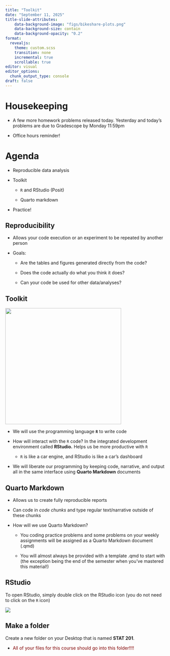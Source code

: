 ```yaml
---
title: "Toolkit"
date: "September 11, 2025"
title-slide-attributes:
    data-background-image: "figs/bikeshare-plots.png"
    data-background-size: contain
    data-background-opacity: "0.2"
format: 
  revealjs:
    theme: custom.scss
    transition: none
    incremental: true
    scrollable: true
editor: visual
editor_options: 
  chunk_output_type: console
draft: false
---
```


# Housekeeping

-   A few more homework problems released today. Yesterday and today's problems are due to Gradescope by Monday 11:59pm

-   Office hours reminder!

# Agenda

-   Reproducible data analysis

-   Toolkit

    -   `R` and RStudio (Posit)

    -   Quarto markdown

-   Practice!

## Reproducibility

-   Allows your code execution or an experiment to be repeated by another person

-   Goals:

    -   Are the tables and figures generated directly from the code?

    -   Does the code actually do what you think it does?

    -   Can your code be used for other data/analyses?

## Toolkit

![](figs/02-toolkit.png){width="365"}

-   We will use the programming language **`R`** to write code

-   How will interact with the `R` code? In the integrated development environment called **RStudio.** Helps us be more productive with `R`

    -   `R` is like a car engine, and RStudio is like a car's dashboard

-   We will liberate our programming by keeping code, narrative, and output all in the same interface using **Quarto Markdown** documents

## Quarto Markdown

-   Allows us to create fully reproducible reports

-   Can code in *code chunks* and type regular text/narrative outside of these chunks

-   How will we use Quarto Markdown?

    -   You coding practice problems and some problems on your weekly assignments will be assigned as a Quarto Markdown document (.qmd)

    -   You will almost always be provided with a template .qmd to start with (the exception being the end of the semester when you've mastered this material!)

```{=html}
<!--
# Installation

## Installing `R`

Please be patient! This process may be time-consuming and stressful, but it is necessary for the rest of the course!

1.  **WINDOWS/MAC**: Go to the [CRAN website](https://lib.stat.cmu.edu/R/CRAN/) and click on the appropriate link under "Download and Install R". Then:
    i.  If you are **Windows**: click on the blue text that says "install R for the first time".
    ii. If you are **macOS**: check your Mac OS system and if you have a chip (Apple icon -\> About this Mac -\> Overview)
        i.  Then on the website, click the newest release that supports your current OS version. This will most likely be R-4.4.1-arm64.pkg or R-4.4.1-x86_64.pkg.

            ![](figs/02-macOS-R.png){width="267"}
2.  **LINUX**: follow the instructions on for Steps 1 and 2 on [this website](https://posit.co/download/rstudio-server/).

## Install R (cont.)

2.  A file will download, most likely to your *Downloads* folder. Run the file by clicking on it. Allow the app to make changes to your device if prompted.

    ![](figs/02-R_wizard.png){width="347"}

3.  Follow the installation instructions, until you click on "Finish" to exit the installation setup. At this point, `R` should be successfully installed!

## Installing RStudio

1.  **LINUX**: go to step 3 of the same website

2.  **WINDOWS/MACS**: Go to the [Posit website](https://posit.co/download/rstudio-desktop/) and scroll down a little until you see two steps. We already did Step 1!

    i.  Under Step 2, click the blue Download RStudio Desktop button recommended for your computer

        a.  macOS users: double check you have an OS that is recent enough! Otherwise, raise your hand!

    ii. Run the downloaded RStudio Executable file until you hit the "Finish" button. It may be the case that you don't have to click anything at all.

    iii. After RStudio finishes downloading, a window like this might pop up. If so, go ahead and drag the RStudio icon into the Applications folder.

    ::: fragment
    ![](figs/02-RStudio_download.png){width="273"}
    :::
    
-->
```

## RStudio

To open RStudio, simply double click on the RStudio icon (you do not need to click on the `R` icon)

::: fragment
![](figs/02-rstudio_interface.png)
:::

## Make a folder

Create a new folder on your Desktop that is named **STAT 201**.

-   ::: {style="color: maroon"}
    All of your files for this course should go into this folder!!!!
    :::
